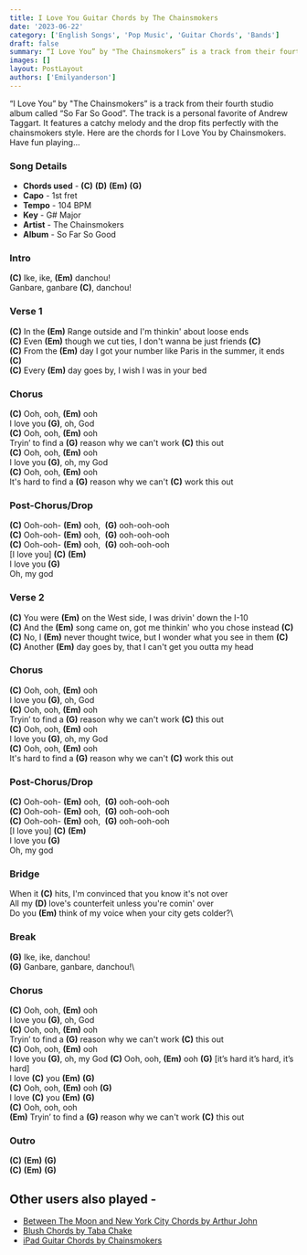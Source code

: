 ```yaml
---
title: I Love You Guitar Chords by The Chainsmokers
date: '2023-06-22'
category: ['English Songs', 'Pop Music', 'Guitar Chords', 'Bands']
draft: false
summary: “I Love You” by "The Chainsmokers” is a track from their fourth studio album called “So Far So Good”. The track is a personal favorite of Andrew Taggart. It features a catchy melody and the drop fits perfectly with the chainsmokers style. Here are the chords for I Love You by Chainsmokers. Have fun playing…
images: []
layout: PostLayout
authors: ['Emilyanderson']
---
```


“I Love You” by "The Chainsmokers” is a track from their fourth studio album called “So Far So Good”. The track is a personal favorite of Andrew Taggart. It features a catchy melody and the drop fits perfectly with the chainsmokers style. Here are the chords for I Love You by Chainsmokers. Have fun playing…

### Song Details

- **Chords used** - **(C)** **(D)** **(Em)** **(G)**
- **Capo** - 1st fret
- **Tempo** - 104 BPM
- **Key** - G# Major
- **Artist** - The Chainsmokers
- **Album** - So Far So Good

### Intro

**(C)** Ike, ike, **(Em)** danchou!\
Ganbare, ganbare **(C)**, danchou!

### Verse 1

**(C)** In the **(Em)** Range outside and I'm thinkin' about loose ends\
**(C)** Even **(Em)** though we cut ties, I don't wanna be just friends **(C)**\
**(C)** From the **(Em)** day I got your number like Paris in the summer, it ends **(C)**\
**(C)** Every **(Em)** day goes by, I wish I was in your bed

### Chorus

**(C)** Ooh, ooh, **(Em)** ooh\
I love you **(G)**, oh, God\
**(C)** Ooh, ooh, **(Em)** ooh\
Tryin’ to find a **(G)** reason why we can't work **(C)** this out\
**(C)** Ooh, ooh, **(Em)** ooh\
I love you **(G)**, oh, my God\
**(C)** Ooh, ooh, **(Em)** ooh\
It's hard to find a **(G)** reason why we can't **(C)** work this out

### Post-Chorus/Drop

**(C)** Ooh-ooh- **(Em)** ooh,  **(G)** ooh-ooh-ooh\
**(C)** Ooh-ooh- **(Em)** ooh,  **(G)** ooh-ooh-ooh\
**(C)** Ooh-ooh- **(Em)** ooh,  **(G)** ooh-ooh-ooh\
\[I love you\] **(C)** **(Em)**\
I love you **(G)**\
Oh, my god

### Verse 2

**(C)** You were **(Em)** on the West side, I was drivin' down the I-10\
**(C)** And the **(Em)** song came on, got me thinkin' who you chose instead **(C)**\
**(C)** No, I **(Em)** never thought twice, but I wonder what you see in them **(C)**\
**(C)** Another **(Em)** day goes by, that I can't get you outta my head

### Chorus

**(C)** Ooh, ooh, **(Em)** ooh\
I love you **(G)**, oh, God\
**(C)** Ooh, ooh, **(Em)** ooh\
Tryin’ to find a **(G)** reason why we can't work **(C)** this out\
**(C)** Ooh, ooh, **(Em)** ooh\
I love you **(G)**, oh, my God\
**(C)** Ooh, ooh, **(Em)** ooh\
It's hard to find a **(G)** reason why we can't **(C)** work this out

### Post-Chorus/Drop

**(C)** Ooh-ooh- **(Em)** ooh,  **(G)** ooh-ooh-ooh\
**(C)** Ooh-ooh- **(Em)** ooh,  **(G)** ooh-ooh-ooh\
**(C)** Ooh-ooh- **(Em)** ooh,  **(G)** ooh-ooh-ooh\
\[I love you\] **(C)** **(Em)**\
I love you **(G)**\
Oh, my god

### Bridge

When it **(C)** hits, I'm convinced that you know it's not over\
All my **(D)** love's counterfeit unless you're comin' over\
Do you **(Em)** think of my voice when your city gets colder?\

### Break

**(G)** Ike, ike, danchou!\
**(G)** Ganbare, ganbare, danchou!\

### Chorus

**(C)** Ooh, ooh, **(Em)** ooh\
I love you **(G)**, oh, God\
**(C)** Ooh, ooh, **(Em)** ooh\
Tryin’ to find a **(G)** reason why we can't work **(C)** this out\
**(C)** Ooh, ooh, **(Em)** ooh\
I love you **(G)**, oh, my God
**(C)** Ooh, ooh, **(Em)** ooh **(G)** \[it’s hard it’s hard, it’s hard\]\
I love **(C)** you **(Em)** **(G)**\
**(C)** Ooh, ooh, **(Em)** ooh **(G)**\
I love **(C)** you **(Em)** **(G)**\
**(C)** Ooh, ooh, ooh\
**(Em)** Tryin’ to find a **(G)** reason why we can't work **(C)** this out

### Outro

**(C)** **(Em)** **(G)**\
**(C)** **(Em)** **(G)**

## Other users also played -

- [Between The Moon and New York City Chords by Arthur John](https://www.chordsco.com/chords/between-the-moon-and-new-york-city-chords-by-arthur-john)
- [Blush Chords by Taba Chake](https://www.chordsco.com/chords/blush-guitar-chords-by-taba-chake)
- [iPad Guitar Chords by Chainsmokers](https://www.chordsco.com/chords/ipad-guitar-chords-by-chainsmokers)
